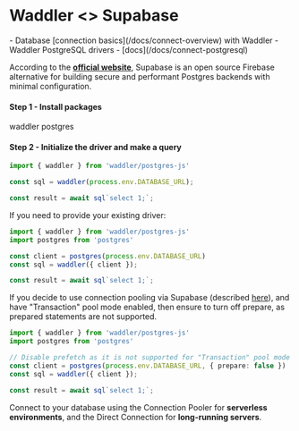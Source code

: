 
# Waddler \<\> Supabase

<Prerequisites>
- Database [connection basics](/docs/connect-overview) with Waddler
- Waddler PostgreSQL drivers - [docs](/docs/connect-postgresql)
</Prerequisites>

According to the **[official website](https://supabase.com/docs)**, Supabase is an open source Firebase alternative for building secure and performant Postgres backends with minimal configuration.

#### Step 1 - Install packages

<Npm>
waddler postgres
</Npm>

#### Step 2 - Initialize the driver and make a query

```typescript copy filename="index.ts"
import { waddler } from 'waddler/postgres-js'

const sql = waddler(process.env.DATABASE_URL);

const result = await sql`select 1;`;
```

If you need to provide your existing driver:
```typescript copy filename="index.ts"
import { waddler } from 'waddler/postgres-js'
import postgres from 'postgres'

const client = postgres(process.env.DATABASE_URL)
const sql = waddler({ client });

const result = await sql`select 1;`;
```

If you decide to use connection pooling via Supabase (described [here](https://supabase.com/docs/guides/database/connecting-to-postgres#connection-pooler)), and have "Transaction" pool mode enabled, then ensure to turn off prepare, as prepared statements are not supported. 

```typescript copy filename="index.ts"
import { waddler } from 'waddler/postgres-js'
import postgres from 'postgres'

// Disable prefetch as it is not supported for "Transaction" pool mode 
const client = postgres(process.env.DATABASE_URL, { prepare: false })
const sql = waddler({ client });

const result = await sql`select 1;`;
```

Connect to your database using the Connection Pooler for **serverless environments**, and the Direct Connection for **long-running servers**.
